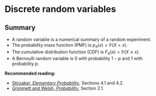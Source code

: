 # Discrete random variables  {#L09-discrete-rv}

\newcommand{\Range}{\operatorname{Range}}

<!--

## What is a random variable?  {#rv}

Let's consider again the case of rolling two dice. We know that the sample space is the set of pairs of numbers between 1 and 6.
But if we are rolling the two dice as part of a board game, we might only care about the *total* score on the two dice, and the actual the two individual dice scores might be irrelevant. Let us wrote write $X$ for the total score. This $X$ is a sort of "numerical summary" of the experiment. Probabilists call such a numerical summary a **random variable**.

One we've defined this random variable $X$, it can be easier to work with $X$ than with sample spaces and events. For example, if we want to know the probability that our two dice rolls add up to 5, it's more convenient to write
\[ \mathbb P(X = 5) \]
rather than
\[ \mathbb P(A) \quad \text{where} \quad A = \big\{ (1,4), (2,3), (3,2), (4,1) \big\} . \]
The probability that $X = 5$ is $\mathbb P(X = 5) = \frac{4}{36} = \frac{1}{9}$. We might also be interested in other things about the total score $X$, like what the average total score over many pairs if dice rolls is.

The good news is that, once we have properly set up our random variable $X$, we can often then choose to ignore things like the sample space, the probability measure, and individual events.

Random variables are typically given capital letters from late in the alphabet, like $X$, $Y$, $Z$. Values that those random variables take are often given the lower-case equivalent, like $x$, $y$, $z$.

This idea of a random variable as a numerical summary of an experiment is how we *think* about random variables when solving problems. On the other hand, as mathematicians, we also want to define carefully what a random variable is as a mathematical object. We'll discuss that now (but if you find the next couple of paragraphs difficult to follow, you won't miss much if you skip them).

In this formal mathematical view, our experiment of rolling two dice is represented by a sample space
  \[  \Omega = \big\{ \boldsymbol\omega = (\omega_1, \omega_2) : \omega_1, \omega_2 \in \{1,2,3,4,5,6\} \big\}  \]
of pairs $\boldsymbol\omega = (\omega_1, \omega_2)$ of numbers from 1 to 6, where $\omega_1$ represents the first dice roll and $\omega_2$ the second dice roll.
The random variable $X$ is the score on the first dice plus the score on the second dice -- that is,
\[ X(\boldsymbol\omega) = \omega_1 + \omega_2 . \]
In other words, $X$ is a *function* which takes in a sample outcome $\boldsymbol\omega \in \Omega$ and outputs a real number $X = X(\boldsymbol\omega) = \omega_1 + \omega_2$.



::: {.definition}
Let $\Omega$ be a sample space. Then a **random variable** is a function $X$ from $\Omega$ to the real numbers $\mathbb R$; that is, to each sample outcome $\omega$ it assigns a real number $X(\omega)$.

Expressions like $\mathbb P(X = x)$ or $\mathbb P(X \in A)$ should be understood as representing more formal probabilities
\[ \mathbb P \big( \{\omega : X(\omega) = x \}\big) \quad \text{or} \quad \mathbb P \big( \{\omega : X(\omega) \in A \}\big)  . \]
:::

It's useful to have a notation for the values a random variable can take.

::: {.definition}
The set of values a random variable $X$ can take is called its **range**, $\Range(X) = \{X(\omega) : \omega \in \Omega \}$.
:::

So, for example, the range of the dice total $X$ is $\Range(X) = \{2, 3, \dots, 12\}$, because those are the possible outcome from the sum of two dice rolls.

Random variables that we will consider in this module will be one of two types:

* **Discrete random variables** have a range that is a collection of discrete separate counts, so $\Range(X)$ is finite (like the dice total being an integer between 2 and 12) or countably infinite (like the positive integers). Discrete random variables can be used as models for "count data".
* **Continuous random variables** have a range that is a continuum of slowly varying measurements, so $\Range(X)$ is uncountably infinite (like the real numbers, the positive real numbers, or the interval $[0,1]$). Continuous random variables can be used as models for "measurement data".

For this week and the two weeks after, we will look at discrete random variables; later in Lectures 15 to 17 we will look at continuous random variables.


## Probability mass function  {#pmf}


We now consider only discrete random variables $X$, where the range $\Range(X)$ is finite or countably infinite. To fully understand a discrete random variable $X$, we need only understand the probabilities $p(x) = \mathbb P(X = x)$. These are captured by the probability mass function.

::: {.definition}
For a discrete random variable $X$, its **probability mass function** (or **PMF**) is the function $p_X$ where 
\[ p_X(x) = \mathbb P(X = x)  \qquad \text{for $x \in \Range(X)$.} \]
(When the random variable $X$ is obvious from context, we'll just write $p(x)$ without the subscript.)
:::

Once we have the PMF, then Axiom 3 tells us that for any set $A$, we have
\[ \mathbb P(X \in A) = \sum_{x \in A} \mathbb P(X = x) = \sum_{x \in A} p(x) . \]
(Recall that the symbol $\in$ means "is an element of", or just "is in" for short.) So the probability that $X$ is in some set $A$ can be found by simply adding up $p(x)$ for all the values $x$ in $A$. Thus the PMF $p(x)$ is the only thing we need to know.


::: {.example}
Consider tossing a biased coin, that is Heads with probability $p$ and Tails with probability $1-p$. Let $X = 1$ if the coin lands Heads, and $X = 0$ if the coin lands Tails. The PMF $p_X$ of this random variable is given by
\[ p_X(0) = 1 - p \qquad p_X(1) = p . \]

We could alternatively think of the same random variable $X$ as representing the result of an experiment, where $X = 1$ represents a success, with probability $p_X(1) = p$, and $X = 0$ represents a failure, with probability $p_X(0) = 1 - p$.

A random variable $X$ with this PMF is called a **Bernoulli trial** (or a "Bernoulli random variable", or is said to "follow the Bernoulli distribution" -- after the seventeenth-century Swiss mathematician [Jacob Bernoulli](https://mathshistory.st-andrews.ac.uk/Biographies/Bernoulli_Jacob/)). We use the notation $X \sim \text{Bern}(p)$ for short.
:::

::: {.example}
Let $X$ being the sum of two dice rolls. As this is a classical probability problem, the probability $p(x)$ of rolling a total of $x$ is $n(x) / 36$, where $n(x)$ is the number of ways of rolling a total of $x$. So, for example, there is only one way $(1,1)$ of rolling a total of 2, so $p(2) = \frac1{36}$, but there are 5 ways of rolling a 6: $(1,5), (2,4), (3, 3), (4, 2), (5, 1)$; so $p(5) = \frac5{36}$.

The PMF $p$ of $X$ is given by

| $x$ | $2$ | $3$ | $4$ | $5$ | $6$ | $7$ |
|:--:|:--:|:--:|:--:|:--:|:--:|:--:|
| $p(x)$ | $\frac{1}{36}$ | $\frac{2}{36}$ | $\frac{3}{36}$ | $\frac{4}{36}$ | $\frac{5}{36}$ | $\frac{6}{36}$ |

| $x$ | $\cdots$ | $8$ | $9$ | $10$ | $11$ | $12$ |
|:--:|:--:|:--:|:--:|:--:|:--:|:--:|
| $p(x)$ | $\cdots$ | $\frac{5}{36}$ | $\frac{4}{36}$ | $\frac{3}{36}$ | $\frac{2}{36}$ | $\frac{1}{36}$ |

```r
x <- 2:12
prob <- c(1:6, 5:1)/36

plot(x, prob, type = "h", xlab = "dice total, x", ylab = "probability mass function, p(x)", xlim = c(0, 15), ylim = c(0,0.2), col = "blue", lwd=3)
```
:::



Note that since $p(x) = \mathbb P(X = x)$ is a probability, it must be greater than or equal to 0, by Axiom 1. Further, if we add up $p(x)$ we get
\[ \sum_{x} p(x) =  \sum_{x \in \Range(X)} \mathbb P(X = x) = \mathbb P\big(X \in \Range(X)\big)  =  \mathbb P(\Omega) = 1,  \]
by Axiom 2.
Hence we have the following:

::: {.theorem}
Let $X$ be a discrete random variable, and let $p_X$ be its PMF. Then

* $p_X(x) \geq 0$ for all $x \in \Range(X)$;
* ${\displaystyle \sum_{x \in \Range(X)} p_X(x) = 1}$.
:::

## Cumulative distribution function {#cdf}

Sometimes it is useful to know the probability a random variable $X$ is less or equal to than some value $x$. This is captured by the **cumulative distribution function** (or **CDF**) $F_X$, where
\[ F_X(x) = \mathbb P(X \leq x) = \sum_{y \leq x} p_X(y) \qquad \text{for $x \in \mathbb R$.}  \]

::: {.example}
Let $X \sim \text{Bern}(p)$ be a Bernoulli random variable with success probability $p$. It's impossible for the outcome to be less than 0; it is at least 0 but strictly less than 1 only if it equals 0, which happens with probability $p(0) = 1-p$; and it is certain to at most 1. So its CDF $F$ is
\[ F(x) = \begin{cases} 0 & \text{for $x < 0$} \\
                      1-p & \text{for $0 \leq x < 1$} \\
                      1   & \text{for $x \geq 1$} . \end{cases} \]
:::

::: {.example}
If $X$ is the sum of two dice rolls, then the CDF $F$ is given by adding up the PMF. So, for example:

* If $x < 2$, then $F(x) = 0$, because it's not possible to have $X \leq x < 2$. 
* If $2 \leq x < 3$, then $F(x) = p(2) = \frac{1}{36}$, because $X = 2$ is the only outcome with $X \leq x < 3$.
* If $3 \leq x < 4$, then $F(x) = p(2) + p(3) = \frac{1}{36} + \frac{2}{35} = \frac{3}{36}$, as $X = 2$ or $3$ are the only outcomes with $X \leq x$.
* ...
* If $x \geq 12$, then $F(x) = 1$, because we always have $X \leq 12 \leq x$.

| $x \in {}$ | $(-\infty, 2)$ | $[2,3)$ | $[3,4)$ | $[4,5)$ | $\cdots$ | $[11,12)$ | $[12, \infty)$ |
|:--:|:--:|:--:|:--:|:--:|:--:|:--:|:--:|
| $F(x)$ | $0$ | $\frac{1}{36}$ | $\frac{3}{36}$ | $\frac{5}{36}$ | $\cdots$ | $\frac{35}{36}$ | $1$ |

```r
x <- 2:12
prob <- c(1:6, 5:1)/36
cdf <- cumsum(prob)

plot(c(-1,x, 16), c(0, cdf, 1), type = "n", xlab = "x", ylab = "cumulative distribution function, F(x)", xlim = c(0, 15), ylim = c(0,1), col = "blue", lwd = 2)
abline(h = 1, col = "grey", lty = 2)
points(c(-1,x, 16), c(0, cdf, 1), type = "s", col = "blue", lwd = 2)
```

Note that the CDF is a "step function" that starts at 0, then jumps up suddenly at each of the values $2, 3, \dots, 12$, finally ending up at 1.
:::

For any random variable $X$ with CDF $F$,

* if $x$ is smaller than everything in the $\Range(X)$, then $F(x) = 0$, because $X$ cannot be that small;
* if $x$ is greater than everything in the $\Range(X)$, then $F(x) = 1$, because $X$ cannot be any bigger than that;
* $F(x)$ is increasing in $x$, because the probability you are less than $x$ gets bigger as $x$ gets bigger.

-->



## Summary  {#summary-L09 .unnumbered}

::: {.mysummary}
* A random variable is a numerical summary of a random experiment.
* The probability mass function (PMF) is $p_X(x) = \mathbb P(X = x)$.
* The cumulative distribution function (CDF) is $F_X(x) = \mathbb P(X  \leq x)$.
* A Bernoulli random variable is 0 with probability $1-p$ and 1 with probability $p$.
:::

**Recommended reading:**

* [Stirzaker, *Elementary Probability*](https://leeds.primo.exlibrisgroup.com/permalink/44LEE_INST/13rlbcs/alma991013131349705181), Sections 4.1 and 4.2.
* [Grimmett and Welsh, *Probability*](https://leeds.primo.exlibrisgroup.com/permalink/44LEE_INST/13rlbcs/alma991002938669705181), Section 2.1.


<!--
Here, $X$ is an example of what we call a **random variable**. A random variable can be thought of as a numerical summary of an experiment (like the total summarising the two individual dice rolls). But by considering the random variable directly, it often means we don't have to worry so much about exactly what the sample space is, or what probability measure is being used, or which sample outcomes are in a particular event. This often makes our life easier when thinking about probability problems.



The formal definition of a random variable is as a function that turns the outcome into this numerical summary.
-->

<!--
This formal definition of a random variable as a function was summarised by my own first-year probability lecturer as "There's only two things you need to know about the definition of a random variable: first, it's not random; second, it's not a variable."

However, the way we actually *think* about random variables *is* as random and is as variables. In this more informal way of thinking, a random variable is a variable that can take different values with different probabilities -- just as the total of the two dice can be 2 with probability $\frac{1}{36}$, or the value 3 with probability $\frac{2}{36}$, and so on.
-->